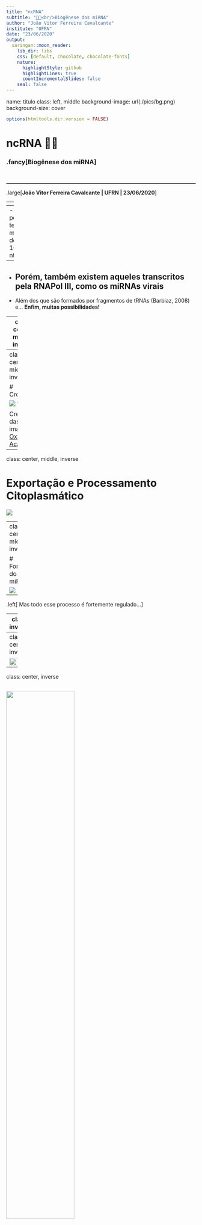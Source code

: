 ```yaml
---
title: "ncRNA"
subtitle: "🧬🧬<br/>Biogênese dos miRNA"
author: "João Vitor Ferreira Cavalcante"
institute: "UFRN"
date: "23/06/2020"
output:
  xaringan::moon_reader:
    lib_dir: libs
    css: [default, chocolate, chocolate-fonts]
    nature:
      highlightStyle: github
      highlightLines: true
      countIncrementalSlides: false
    seal: false
---
```


name: titulo
class: left, middle
background-image: url(./pics/bg.png)
background-size: cover

```r
options(htmltools.dir.version = FALSE)
```

# ncRNA 🧬🧬 

### .fancy[Biogênese dos miRNA]

</br>
<hr style="border: 0; border-top: 1px solid black">

.large[<b>João Vitor Ferreira Cavalcante | UFRN | 23/06/2020</b>]

<!-- this ends up being the title slide since seal = FALSE-->

---
<!-- class: inverse -->

# Alguns conceitos básicos...

.center[<img src="https://upload.wikimedia.org/wikipedia/commons/6/69/Examples_of_microRNA_stem-loops.jpg" width="50%">]

- A forma inicial do miRNA (pri-miRNA) geralmente é transcrita pela RNAPol II 🧬

--
  - E pode ter mais de 1000 nt!
--

- Porém, também existem aqueles transcritos pela RNAPol III, como os miRNAs virais
--

- Além dos que são formados por fragmentos de tRNAs (Barbiaz, 2008) e... **Enfim, muitas possibilidades!**

---
class: center, middle, inverse

# OK! Mas me deixa ver como é esse processo!
  
---
class: center, middle, inverse

# Cropping

![](./pics/formprimiRNA.gif)
???

Créditos das imagens: [Oxford Academic](https://www.youtube.com/watch?v=5YsTW5i0Xro)

---
class: center, middle, inverse

# Exportação e Processamento Citoplasmático

![](./pics/formaduplex.gif)

---
class: center, middle, inverse

# Formação do miRISC

![](./pics/formamirisc.gif)
--

.left[
Mas todo esse processo é fortemente regulado...
]

---
class: inverse

# Regulação



- Assim como mRNAS, a transcrição de miRNAs pode ser controlada por fatores de transcrição e modificações epigenéticas

  - Existem, inclusive, circuitos de feedback com o miRNA e seus FTs!
  
- Já se foram observadas regulações alternativas em situações de estresse, como câncer ou hipóxia (Shen et al, 2013)


---
class: center, inverse

<img src="./pics/regulation1.png" style="width: 70%" />
---
class: center, inverse

<img src="./pics/regulation.png" style="width: 60%" />
---
class: inverse
# Modificações pós-transcricionais

- **Modificações na cauda Poli-A** podem interferir com o procesamento por Dicer ou Drosha, como é observado com a adição de uracila na cauda do let-7.
--

- **Metilação** podendo ocorrer tanto na 3' quanto 5'

  - Talvez o caso mais interessante em humanos seja a metilação 5' do pre-miR-145, ela impede o processamento da DICER e a funcionalidade do miRNA, que age como supressor tumoral no câncer de mama.
  
  .center[![](./pics/metilacao.png)]
--

- **Edição** alterações no RNA sem envolver mutações no DNA codificador.

.center[![](./pics/edicao.png)]

---
class: inverse
# Vias não canônicas da biogênese
--
.left-column[
![](./pics/mirtron1.png)
]
--
.right-column[
![](./pics/mirtron2.png)
]
---
class: center, inverse
# Vias não canônicas da biogênese
<img src="https://ars.els-cdn.com/content/image/1-s2.0-S1097276508007338-gr5_lrg.jpg" style="width: 70%">


---
class: center, inverse
# Vias não canônicas da biogênese
<img src="./pics/nodrosha.png" style="width: 100%">


???

Fontes: Ender et al, 2013. Dueck e Maester, 2010.

---
class: inverse
# Degradação
- Pela AGO ser um componente indispensável da função dos miRNAs, muitas vezes ela é o alvo para regulação negativa.
  
  - Ubiquitinação
  - A fosforilação anômala a impede de interagir com DICER
  
--

- Porém os miRNAs em si também podem ser alvos da degradação
  - XRN-2 em *C. elegans*
  - Existem, no entanto, muitos mecanismos ainda desconhecidos, como a degradação de miR-29b durante o ciclo celular (Hwang et al, 2007) e miR-27a durante a infecção por MCMV (Buck et al, 2010).
.center[
![](./pics/estabilidade.png)
]